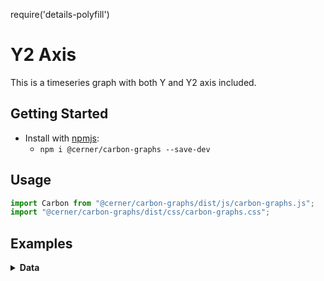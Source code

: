 require('details-polyfill')

# Y2 Axis

This is a timeseries graph with both Y and Y2 axis included.

## Getting Started

- Install with [npmjs](https://www.npmjs.com):
  - `npm i @cerner/carbon-graphs --save-dev`

## Usage
```js
import Carbon from "@cerner/carbon-graphs/dist/js/carbon-graphs.js";
import "@cerner/carbon-graphs/dist/css/carbon-graphs.css";
```
## Examples
<LineGraph />

<details>
<summary style={{fontSize: 24 }}>
<b>Data</b>
</summary>

### Graph Config object
<GraphConfig />

### Data object
<DataObject />
</details>
